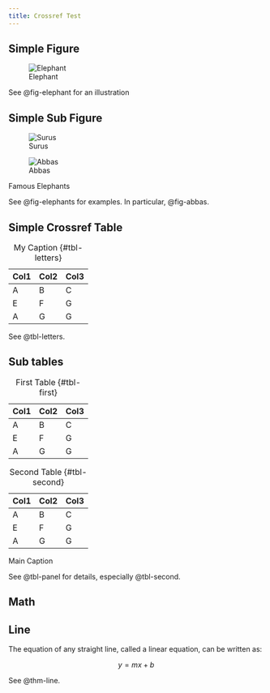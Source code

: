 ```yaml
---
title: Crossref Test
---
```


## Simple Figure

![Elephant](img/thinker.jpg){#fig-elephant}

See @fig-elephant for an illustration

## Simple Sub Figure

::: {#fig-elephants layout-ncol=2}

![Surus](img/surus.jpg){#fig-surus}

![Abbas](img/abbas.jpg){#fig-abbas}

Famous Elephants
:::

See @fig-elephants for examples. In particular, @fig-abbas.

## Simple Crossref Table

| Col1 | Col2 | Col3 |
| ---- | ---- | ---- |
| A    | B    | C    |
| E    | F    | G    |
| A    | G    | G    |

: My Caption {#tbl-letters}

See @tbl-letters.

## Sub tables

::: {#tbl-panel layout-ncol=2}
| Col1 | Col2 | Col3 |
|------|------|------|
| A | B | C |
| E | F | G |
| A | G | G |

: First Table {#tbl-first}

| Col1 | Col2 | Col3 |
| ---- | ---- | ---- |
| A    | B    | C    |
| E    | F    | G    |
| A    | G    | G    |

: Second Table {#tbl-second}

Main Caption
:::

See @tbl-panel for details, especially @tbl-second.

## Math

::: {#thm-line}

## Line

The equation of any straight line, called a linear equation, can be written as:

$$
y = mx + b
$$

:::

See @thm-line.
